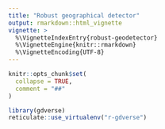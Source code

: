 ```yaml
---
title: "Robust geographical detector"
output: rmarkdown::html_vignette
vignette: >
  %\VignetteIndexEntry{robust-geodetector}
  %\VignetteEngine{knitr::rmarkdown}
  %\VignetteEncoding{UTF-8}
---
```


```r
knitr::opts_chunk$set(
  collapse = TRUE,
  comment = "##"
)
```

```r
library(gdverse)
reticulate::use_virtualenv("r-gdverse")
```
